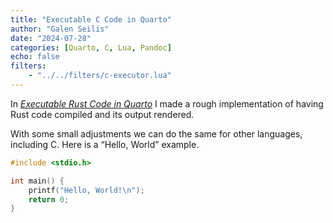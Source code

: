 ```yaml
---
title: "Executable C Code in Quarto"
author: "Galen Seilis"
date: "2024-07-28"
categories: [Quarto, C, Lua, Pandoc]
echo: false
filters:
    - "../../filters/c-executor.lua"
---
```


In [*Executable Rust Code in Quarto*](https://galenseilis.github.io/blog/posts/rust-execution-for-quarto/) I made a rough implementation of having Rust code compiled and its output rendered.

With some small adjustments we can do the same for other languages, including C. Here is a "Hello, World" example.

```c
#include <stdio.h>

int main() {
    printf("Hello, World!\n");
    return 0;
}
```
